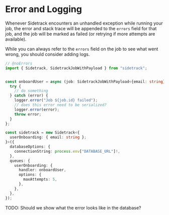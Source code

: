 
# Error and Logging

Whenever Sidetrack encounters an unhandled exception while running your job, the error and stack trace will be appended to the `errors` field for that job, and the job will be marked as failed (or retrying if more attempts are available).

While you can always refer to the `errors` field on the job to see what went wrong, you should consider adding logs.


```ts twoslash
// @noErrors
import { Sidetrack, SidetrackJobWithPayload } from "sidetrack";


const onboardUser = async (job: SidetrackJobWithPayload<{email: string}>) => {
  try {
    // do something
  } catch (error) {
    logger.error("Job ${job.id} failed");
    // does this error need to be serialized?
    logger.error(error);
    throw error;
  }
};

const sidetrack = new Sidetrack<{
  userOnboarding: { email: string };
}>({
  databaseOptions: {
    connectionString: process.env["DATABASE_URL"]!,
  },
  queues: {
    userOnboarding: {
      handler: onboardUser,
      options: {
        maxAttempts: 5,
      },
    },
  },
});

```

TODO: Should we show what the error looks like in the database?
